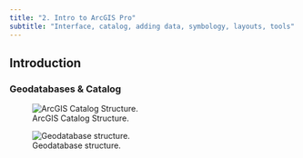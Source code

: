 ```yaml
---
title: "2. Intro to ArcGIS Pro"
subtitle: "Interface, catalog, adding data, symbology, layouts, tools"
---
```


## Introduction


### Geodatabases & Catalog

![ArcGIS Catalog Structure.](img-ArcCatalog.jpg)

![Geodatabase structure.](img-geodatabase.jpg)


